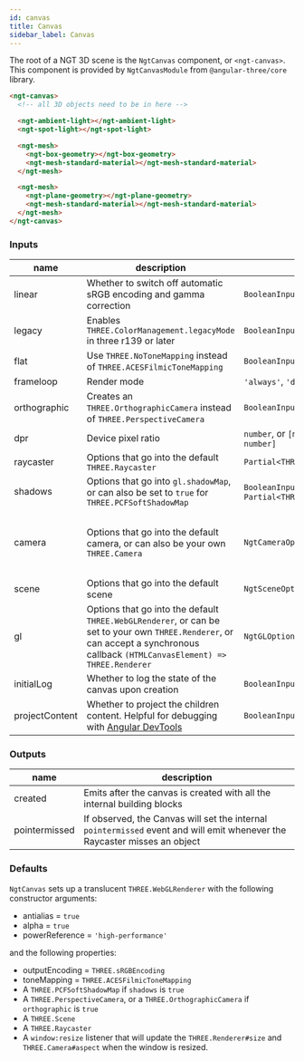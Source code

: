```yaml
---
id: canvas
title: Canvas
sidebar_label: Canvas
---
```


The root of a NGT 3D scene is the `NgtCanvas` component, or `<ngt-canvas>`. This component is provided by `NgtCanvasModule` from `@angular-three/core` library.

```html
<ngt-canvas>
  <!-- all 3D objects need to be in here -->

  <ngt-ambient-light></ngt-ambient-light>
  <ngt-spot-light></ngt-spot-light>

  <ngt-mesh>
    <ngt-box-geometry></ngt-box-geometry>
    <ngt-mesh-standard-material></ngt-mesh-standard-material>
  </ngt-mesh>

  <ngt-mesh>
    <ngt-plane-geometry></ngt-plane-geometry>
    <ngt-mesh-standard-material></ngt-mesh-standard-material>
  </ngt-mesh>
</ngt-canvas>
```

### Inputs

| name           | description                                                                                                                                                                                  | type                                               | default                                                  |
| -------------- | -------------------------------------------------------------------------------------------------------------------------------------------------------------------------------------------- | -------------------------------------------------- | -------------------------------------------------------- |
| linear         | Whether to switch off automatic sRGB encoding and gamma correction                                                                                                                           | `BooleanInput`                                     | `false`                                                  |
| legacy         | Enables `THREE.ColorManagement.legacyMode` in three r139 or later                                                                                                                            | `BooleanInput`                                     | `false`                                                  |
| flat           | Use `THREE.NoToneMapping` instead of `THREE.ACESFilmicToneMapping`                                                                                                                           | `BooleanInput`                                     | `false`                                                  |
| frameloop      | Render mode                                                                                                                                                                                  | `'always'`, `'demand'`, or `'never'`               | `'always'`                                               |
| orthographic   | Creates an `THREE.OrthographicCamera` instead of `THREE.PerspectiveCamera`                                                                                                                   | `BooleanInput`                                     | `false`                                                  |
| dpr            | Device pixel ratio                                                                                                                                                                           | `number`, or `[min: number, max: number]`          | `[1, 2]`                                                 |
| raycaster      | Options that go into the default `THREE.Raycaster`                                                                                                                                           | `Partial<THREE.Raycaster>`                         | `{}`                                                     |
| shadows        | Options that go into `gl.shadowMap`, or can also be set to `true` for `THREE.PCFSoftShadowMap`                                                                                               | `BooleanInput`, or `Partial<THREE.WebGLShadowMap>` | `false`                                                  |
| camera         | Options that go into the default camera, or can also be your own `THREE.Camera`                                                                                                              | `NgtCameraOptions`                                 | `{ fov: 75, near: 0.1, far: 1000, position: [0, 0, 5] }` |
| scene          | Options that go into the default scene                                                                                                                                                       | `NgtSceneOptions`                                  | `{ }`                                                    |
| gl             | Options that go into the default `THREE.WebGLRenderer`, or can be set to your own `THREE.Renderer`, or can accept a synchronous callback `(HTMLCanvasElement) => THREE.Renderer`             | `NgtGLOptions`                                     | `{ }`                                                    |
| initialLog     | Whether to log the state of the canvas upon creation                                                                                                                                         | `BooleanInput`                                     | `false`                                                  |
| projectContent | Whether to project the children content. Helpful for debugging with [Angular DevTools](https://chrome.google.com/webstore/detail/angular-devtools/ienfalfjdbdpebioblfackkekamfmbnh?hl=en-US) | `BooleanInput`                                     | `false`                                                  |

### Outputs

| name          | description                                                                                                               |
| ------------- | ------------------------------------------------------------------------------------------------------------------------- |
| created       | Emits after the canvas is created with all the internal building blocks                                                   |
| pointermissed | If observed, the Canvas will set the internal `pointermissed` event and will emit whenever the Raycaster misses an object |

### Defaults

`NgtCanvas` sets up a translucent `THREE.WebGLRenderer` with the following constructor arguments:

- antialias = `true`
- alpha = `true`
- powerReference = `'high-performance'`

and the following properties:

- outputEncoding = `THREE.sRGBEncoding`
- toneMapping = `THREE.ACESFilmicToneMapping`
- A `THREE.PCFSoftShadowMap` if `shadows` is `true`
- A `THREE.PerspectiveCamera`, or a `THREE.OrthographicCamera` if `orthographic` is `true`
- A `THREE.Scene`
- A `THREE.Raycaster`
- A `window:resize` listener that will update the `THREE.Renderer#size` and `THREE.Camera#aspect` when the window is resized.
